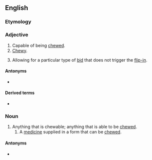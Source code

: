 ==English==

===Etymology===
{{suffix|en|chew|able}}

===Adjective===
{{en-adj}}

# Capable of being [[chew]]ed.
# [[chewy|Chewy]].
# {{lb|en|finance|of a [[poison pill]]}} Allowing for a particular type of [[bid]] that does not trigger the [[flip-in]].

====Antonyms====
* {{l|en|unchewable}}

====Derived terms====
* {{l|en|unchewable}}

===Noun===
{{en-noun}}

# Anything that is chewable; anything that is able to be [[chew]]ed.
## A [[medicine]] supplied in a form that can be [[chew]]ed.

====Antonyms====
* {{l|en|unchewable}}